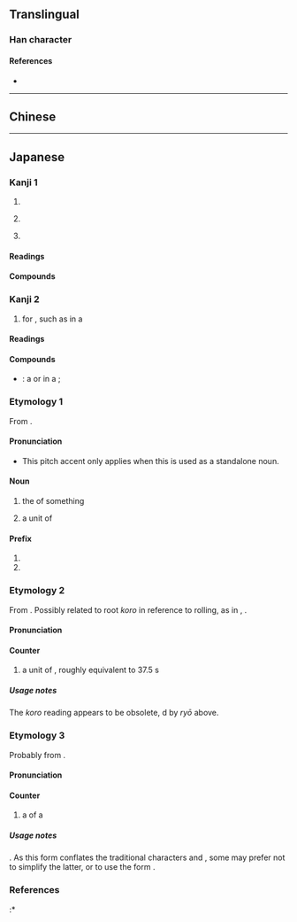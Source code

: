 {{character info/new}}
{{also|兩|两}}
==Translingual==
{{Han simplified forms|兩|両|两}}

===Han character===
{{Han char|rn=1|rad=一|as=05|sn=6|four=1022.7|canj=MUB|ids=⿱一⿻冂山,⿻⿱一山冂}}

====References====
* {{Han ref|kx=0078.101|dkj=00046|dj=0157.070|hdz=10019.010|uh=4E21|ud=20001}}

----

==Chinese==
{{zh-see|兩|v}}

----

==Japanese==

===Kanji 1===
{{ja-kanji forms|両|兩}}
{{ja-kanji|grade=3|rs=一05|style=s|kyu=兩}}

# {{l|en|both}}
# {{l|en|old}} {{l|en|Japanese}} {{l|en|coin}}
# {{l|en|two}}

====Readings====
{{ja-readings
|goon=りょう<りやう
|kanon=りょう<りやう
|toon=りゃん
|kun=ころ, ふた-つ, もろ
}}

====Compounds====
{{der3|lang=ja|{{ja-l|一両}}
|{{ja-l|十両}}
|{{ja-l|千両}}
|{{ja-l|両々}}, {{ja-l|両両}}
|{{ja-l|両院}}
|{{ja-l|両家}}
|{{ja-l|両蓋}}
|{{ja-l|両岸}}
|{{ja-l|両眼}}
|{{ja-l|両義}}
|{{ja-l|両脚}}
|{{ja-l|両極}}
|{{ja-l|両軍}}
|{{ja-l|両舷}}
|{{ja-l|両虎}}
|{{ja-l|両口}}
|{{ja-l|両国}}
|{{ja-l|両三}}
|{{ja-l|両氏}}
|{{ja-l|両耳}}
|{{ja-l|両社}}
|{{ja-l|両者}}
|{{ja-l|両手}}
|{{ja-l|両種}}
|{{ja-l|両親}}
|{{ja-l|両人}}
|{{ja-l|両刃}}
|{{ja-l|両性}}
|{{ja-l|両成敗}}
|{{ja-l|両棲}}
|{{ja-l|両生}}
|{{ja-l|両舌}}
|{{ja-l|両前}}
|{{ja-l|両全}}
|{{ja-l|両像}}
|{{ja-l|両側}}
|{{ja-l|両足}}
|{{ja-l|両袖}}
|{{ja-l|両損}}
|{{ja-l|両替}}
|{{ja-l|両端}}
|{{ja-l|両断}}
|{{ja-l|両天秤}}
|{{ja-l|両度}}
|{{ja-l|両党}}
|{{ja-l|両刀}}
|{{ja-l|両頭}}
|{{ja-l|両得}}
|{{ja-l|両凸}}
|{{ja-l|進退両難}}
|{{ja-l|両日}}
|{{ja-l|硬軟両派}}
|{{ja-l|両肌}}, {{ja-l|両膚}}
|{{ja-l|両膝}}
|{{ja-l|両肘}}
|{{ja-l|両部神道}}
|{{ja-l|両分}}
|{{ja-l|両陛下}}
|{{ja-l|両便}}
|{{ja-l|両方}}
|{{ja-l|両名}}
|{{ja-l|両面}}
|{{ja-l|両目}}
|{{ja-l|両雄}}
|{{ja-l|両様}}
|{{ja-l|両洋}}
|{{ja-l|両用}}
|{{ja-l|両翼}}
|{{ja-l|両立}}
|{{ja-l|両輪}}
|{{ja-l|両隣}}
|{{ja-l|両論}}
|{{ja-l|両脇}}
|{{ja-l|両腕}}
|{{ja-l|両方}}
|{{l|ja|両開き}}
|{{l|ja|両建て}}
|{{l|ja|両差し}}
|{{l|ja|両思い}}
|{{l|ja|両切り}}
}}

===Kanji 2===
{{ja-kanji forms|両|輛}}
{{ja-kanji|grade=3|rs=一05|style=s|kyu=輛}}

# {{l|en|counter}} for {{l|en|carriages}}, such as in a {{l|en|train}}

====Readings====
{{ja-readings
|goon={{non-joyo-reading}} [[ろう]] (rō), {{qualifier|historical}} [[らう]] (rau)
|kanon=[[りょう]] (ryō), {{qualifier|historical}} [[りやう]] (ryau)
}}

====Compounds====
{{der-top|Compounds}}
* {{ja-r|車%両|しゃ%りょう}}: a {{l|en|carriage}} or {{l|en|car}} in a {{l|en|train}}; {{l|en|rolling stock}}
{{der-bottom}}

===Etymology 1===
<div style="float:right;">
{{wikipedia|lang=ja|両|両 (as both weight and currency)}}
{{wikipedia|Ryō|Ryō (as a unit of currency)}}
{{wikipedia|Tael|Tael (''ryō'' or ''koro'' as a unit of weight)}}
</div>
{{ja-kanjitab|yomi=o|りょう}}
From {{der|ja|ltc|sort=りょう|兩|tr={{IPAchar|/lɨɐŋ<sup>H</sup>/}}||two, both}}.

====Pronunciation====
{{ja-pron|yomi=goon|りょう|acc=1|acc_ref=DJR}}
* This pitch accent only applies when this is used as a standalone noun.

====Noun====
{{ja-noun|りょう|kyu=兩|hhira=りやう}}

# the {{l|en|both}} of something
#: {{ja-usex|'''両'''の手で|'''りょう''' の て で|with '''both''' hands}}
# a {{l|en|traditional}} unit of {{l|en|currency}}

====Prefix====
{{ja-pos|prefix|りょう|kyu=兩|hhira=りやう}}

# {{l|en|both}}
# {{l|en|two}}

===Etymology 2===
{{ja-kanjitab|yomi=k|ころ}}
From {{inh|ja|ojp|sort=ころ|-}}. Possibly related to root ''koro'' in reference to rolling, as in {{m|ja|転ぶ|tr=korobu||to tumble, to fall; to roll}}, {{m|ja|ころころ|tr=korokoro||rollingly}}.

====Pronunciation====
{{ja-pron|yomi=k|ころ}}

====Counter====
{{ja-pos|counter|ころ|kyu=兩}}

# {{lb|ja|sort=ころ|obsolete}} a {{l|en|traditional}} unit of {{l|en|weight}}, roughly equivalent to 37.5 {{l|en|gram}}s

=====Usage notes=====
The ''koro'' reading appears to be obsolete, {{l|en|supersede}}d by ''ryō'' above.

===Etymology 3===
{{ja-kanjitab|yomi=o|りょう}}
Probably from {{der|ja|ltc|sort=りょう|輛|tr={{IPAchar|/lɨɐŋ<sup>H</sup>/}}?|pos=counter for vehicles}}.

====Pronunciation====
{{ja-pron|yomi=kanon|りょう}}

====Counter====
{{ja-pos|counter|りょう|kyu=輛|hhira=りやう}}

# a {{l|en|car}} of a {{l|en|train}}
#: {{ja-usex|この電%車は六%'''両'''%編%成です。|この でん%しゃ は ろく%'''りょう'''% へん%せい です。|This train consists of six '''cars'''.}}

=====Usage notes=====
{{l|en|shinjitai|Shinjitai}}. As this form conflates the traditional characters {{m|ja|兩}} and {{m|ja|輛}}, some may prefer not to simplify the latter, or to use the {{w|extended shinjitai}} form {{m|ja|輌}}.

===References===
<references/>
:* {{R:Kokugo Dai Jiten}}